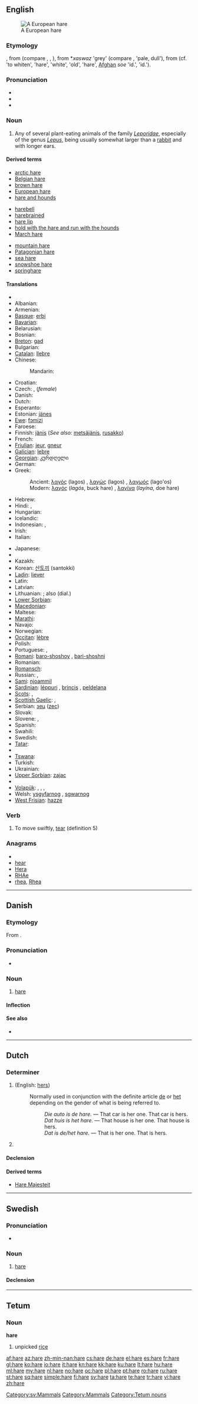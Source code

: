 {{also|haré}}
==English==
[[Image:Feldhase.jpg|thumb|A European hare]]

{{wikipedia}}

===Etymology===
{{etyl|ang}} {{term|hara|lang=ang}}, from {{proto|Germanic|xasōn}} (compare {{fy}} {{term|hazze|lang=fy}}, {{nl}} {{term|haas|lang=nl}}, {{de}} {{term|Hase|lang=de}}), from *''xaswaz'' 'grey' (compare {{ang}} {{term|hasu|lang=ang}}, {{gmh}} {{term|heswe|lang=gmh}} 'pale, dull'), from {{proto|Indo-European|kas-}} (cf. {{cy}} {{term|cannu|lang=cy}} 'to whiten', {{term|ceinach|lang=cy}} 'hare', {{la}} {{term|canus|cānus|lang=la}} 'white', {{term|cascus|lang=la}} 'old', {{prg}} {{term|sasins|lang=prg}} 'hare', [[Afghan]] ''soe'' 'id.', {{sa}} {{term||śaśas}} 'id.').

===Pronunciation===
* {{IPA|/hɛɚ/|/heɹ/|/heə/}}
* {{audio|en-us-hare.ogg|Audio (US)}}
* {{homophones|hair}}

===Noun===
{{en-noun}}

# Any of several plant-eating animals of the family ''[[Leporidae]]'', especially of the genus ''[[Lepus]]'', being usually somewhat larger than a [[rabbit]] and with longer ears.

====Derived terms====
{{rel-top3|Terms derived from the noun "hare"}}
* [[arctic hare]]
* [[Belgian hare]]
* [[brown hare]]
* [[European hare]]
* [[hare and hounds]]
{{rel-mid3}}
* [[harebell]]
* [[harebrained]]
* [[hare lip]]
* [[hold with the hare and run with the hounds]]
* [[March hare]]
{{rel-mid3}}
* [[mountain hare]]
* [[Patagonian hare]]
* [[sea hare]]
* [[snowshoe hare]]
* [[springhare]]
{{rel-bottom}}

====Translations====
{{trans-top|hare}}
* {{trreq|Afrikaans}}
* Albanian: {{t-|sq|lepuri i egër|xs=Albanian}}
* Armenian: {{t-|hy|նապաստակ|tr=napastak}}
* [[Basque]]: [[erbi]]
* [[Bavarian]]: {{tø|bar|Hås}}
* Belarusian: {{t-|be|заяц|m|xs=Belarusian}}
* Bosnian: {{t-|bs|zec|m}}
* [[Breton]]: [[gad]]
* Bulgarian: {{t+|bg|заек|m|tr=zaek}}
* [[Catalan]]: [[llebre]] {{f}}
* Chinese:
*: {{trreq|Cantonese}}
*: {{trreq|Gan}}
*: {{trreq|Hakka}}
*: Mandarin: {{t-|cmn|野兔|tr=yětù|sc=Hani}}
*: {{trreq|Min Dong}}
*: {{trreq|Min Nan}}
* Croatian: {{t+|hr|zec|m}}
* Czech: {{t+|cs|zajíc|m}}, (''female'') {{t-|cs|zaječice|f}}
* Danish: {{t-|da|hare|c}}
* Dutch: {{t+|nl|haas|m}}
* Esperanto: {{t+|eo|leporo|xs=Esperanto}}
* Estonian: [[jänes]]
* [[Ewe]]: [[fɔmizi]] {{n}}
* Faroese: {{t-|fo|hara|xs=Faroese}}
* Finnish: [[jänis]] (''See also:'' [[metsäjänis]], [[rusakko]])
* French: {{t+|fr|lièvre|m}}
* [[Friulian]]: [[jeur]], [[gneur]]
* [[Galician]]: [[lebre]] {{m}}
* [[Georgian]]: კურდღელი 
* German: {{t+|de|Hase|m}}
* Greek:
*: Ancient: [[λαγός]] (lagos) {{m}}, [[λαγώς]] (lagos) {{m}}, [[λαγωός]] (lago'os) {{m}}
*: Modern: [[λαγός]] (''lagós'', buck hare) {{m}}, [[λαγίνα]] (''layína'', doe hare) {{f}}
* Hebrew: {{t+|he|ארנב|m}}
* Hindi: {{t|hi|खारगोश|tr=khargoś|xs=Hindi}}, {{t|hi|खरहा|tr=kharhā|xs=Hindi}} {{g|Hindi}}
* Hungarian: {{t+|hu|nyúl}}
* Icelandic: {{t+|is|héri|m}}
* Indonesian: {{t|id|terwelu|xs=Indonesian}}, {{t|id|tegalan|xs=Indonesian}}
* Irish: {{t|ga|giorria|xs=Irish}}
* Italian: {{t+|it|lepre|f}}
{{trans-mid}}
* Japanese: {{t-|ja|野兎|tr=[[のうさぎ]], no-usagi}} <!--"o" and "u" are separate -->
* {{trreq|Kashmiri}}
* Kazakh: {{t|kk|қоян|sc=Cyrl|xs=Kazakh}}
* Korean: [[산토끼]] (santokki)
* [[Ladin]]: [[liever]] {{m}}
* Latin: {{t+|la|lepus|m}}
* Latvian: {{t|lv|zaķis|xs=Latvian}}
* Lithuanian: {{t+|lt|kiškis|m|xs=Lithuanian}}; also {{t|lt|zuikis|m|xs=Lithuanian}} (dial.)
* [[Lower Sorbian]]: {{tø|dsb|wuchac|m|xs=Lower Sorbian}}
* [[Macedonian]]: {{t|mk|заjак|m|tr=zajak}}
* Maltese: {{t-|mt|liebru|m|xs=Maltese}}
* [[Marathi]]: {{t-|mr|ससा|sasā|sc=Deva|xs=Marathi}} {{g|Marathi}}
* Navajo: {{tø|nv|gah tsoh}}
* Norwegian: {{t+|no|hare|m}}
* [[Occitan]]: [[lèbre]] {{m}}
* Polish: {{t+|pl|zając|m}}
* Portuguese: {{t+|pt|lebrão|m}}, {{t+|pt|lebre|f}}
* [[Romani]]: [[baro-shoshoy]] {{m}}, [[bari-shoshni]] {{f}}
* Romanian: {{t|ro|iepure de câmp}}
* [[Romansch]]: {{t|rm|lieur|m|xs=Romansch}}
* Russian: {{t+|ru|заяц|m|tr=zajac}}, {{t+|ru|русак|m|tr=rusák}}
* [[Sami]]: [[njoammil]]
* [[Sardinian]]: [[léppuri]] {{m}}, [[brincis]] {{m}}, [[peldelana]] {{f}}
* [[Scots]]: {{tø|sco|bawd|xs=Scots}}, {{tø|sco|mawkin|xs=Scots}}
* [[Scottish Gaelic]]: {{t-|gd|geàrr|f|xs=Scottish Gaelic}}, {{t-|gd|maigheach|f|xs=Scottish Gaelic}}
* Serbian: [[зец]] ([[zec]]) {{m}}
* Slovak: {{t-|sk|zajac|m}}
* Slovene: {{t+|sl|zajec|m}}, {{t+|sl|zajklja|f}}
* Spanish: {{t+|es|liebre|f}}
* Swahili: {{t+|sw|sungura|xs=Swahili}}
* Swedish: {{t+|sv|hare|c}}
* [[Tatar]]: {{t+|tt|куян|sc=Cyrl|xs=Tatar}}
* {{trreq|Thai}}
* [[Tswana]]: {{t-|tn|mmutla|xs=Tswana}}
* Turkish: {{t+|tr|tavşan}}
* Ukrainian: {{t-|uk|заєць|m|tr=zajec'|xs=Ukrainian}}
* [[Upper Sorbian]]: [[zajac]] {{m}}
* {{trreq|Vietnamese}}
* [[Volapük]]: {{qualifier|male or female}} {{t|vo|liev}}, {{qualifier|male}} {{t|vo|hiliev}}, {{qualifier|female}} {{t|vo|jiliev}}, {{qualifier|offspring, young}} {{t|vo|lievül}}
* Welsh: [[ysgyfarnog]] {{f}}, [[sgwarnog]] {{f}}
* [[West Frisian]]: [[hazze]]
{{trans-bottom}}

===Verb===
{{en-verb|har||ing|ed}}

# {{intransitive}} To move swiftly, [[tear#Verb|tear]] (definition 5)

===Anagrams===
* {{alphagram|aehr}}
* [[hear#English|hear]]
* [[Hera#English|Hera]]
* [[RHAe#English|RHAe]]
* [[rhea#English|rhea]], [[Rhea#English|Rhea]]

----

==Danish==

===Etymology===
From {{etyl|non|da}} {{term|heri||hare|lang=non}}.

===Pronunciation===
* {{IPA|/haːrə/|[ˈhɑːɑ]|lang=da}}

===Noun===
{{da-noun|n|r}}

# [[hare#English|hare]]

====Inflection====
{{da-noun-infl|n|r}}

====See also====
* {{pedialite|lang=da}}

----

==Dutch==

===Determiner===
{{infl|nl|possessive determiner}}

# {{form of|non-[[attributive]] form|haar|lang=nl}} (English: [[hers]])
#: Normally used in conjunction with the definite article [[de]] or [[het]] depending on the gender of what is being referred to.
#:: ''Die auto is de hare.'' &mdash; That car is her one. That car is hers.
#:: ''Dat huis is het hare.'' &mdash; That house is her one. That house is hers.
#:: ''Dat is de/het hare.'' &mdash; That is her one. That is hers.
# {{archaic|lang=nl}} {{form of|inflected form|haar}}

====Declension====
{{nl-decl-personal pronouns}}

====Derived terms====
* [[Hare Majesteit]]

----

==Swedish==

===Pronunciation===
* {{audio|Sv-en hare.ogg|audio}}

===Noun===
{{sv-noun|g=c}}

# [[#English|hare]]

====Declension====
{{sv-noun-reg-ar|2=har}}

[[Category:sv:Mammals]]

----

==Tetum==

===Noun===
'''hare'''

# unpicked [[rice]]

[[Category:Mammals]]
[[Category:Tetum nouns]]

[[af:hare]]
[[az:hare]]
[[zh-min-nan:hare]]
[[cs:hare]]
[[de:hare]]
[[el:hare]]
[[es:hare]]
[[fr:hare]]
[[gl:hare]]
[[ko:hare]]
[[io:hare]]
[[it:hare]]
[[kn:hare]]
[[kk:hare]]
[[ku:hare]]
[[lt:hare]]
[[hu:hare]]
[[ml:hare]]
[[my:hare]]
[[nl:hare]]
[[no:hare]]
[[oc:hare]]
[[pl:hare]]
[[pt:hare]]
[[ro:hare]]
[[ru:hare]]
[[st:hare]]
[[sq:hare]]
[[simple:hare]]
[[fi:hare]]
[[sv:hare]]
[[ta:hare]]
[[te:hare]]
[[tr:hare]]
[[vi:hare]]
[[zh:hare]]